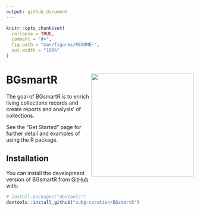 ```yaml
---
output: github_document
---
```


<!-- README.md is generated from README.Rmd. Please edit that file -->

```r
knitr::opts_chunk$set(
  collapse = TRUE,
  comment = "#>",
  fig.path = "man/figures/README-",
  out.width = "100%"
)
```

# BGsmartR <a href="https://jakepowellcubg.github.io/BGR/"><img src="inst/logo.png" align="right" height="276" /></a>


<!-- badges: start -->
<!-- badges: end -->

The goal of BGsmartR is to  enrich living collections records and create reports and analysis’ of collections.

See the "Get Started" page for further detail and examples of using the R package.

## Installation

You can install the development version of BGsmartR from [GitHub](https://github.com/) with:

```r
# install.packages("devtools")
devtools::install_github("cubg-curation/BGsmartR")
```

